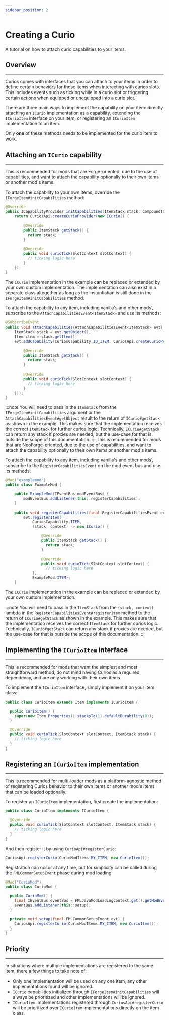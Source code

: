 ```yaml
---
sidebar_position: 2
---
```


# Creating a Curio

A tutorial on how to attach curio capabilities to your items.

## Overview
---
Curios comes with interfaces that you can attach to your items in order to define certain behaviors for those items when
interacting with curios slots. This includes events such as ticking while in a curio slot or triggering certain actions
when equipped or unequipped into a curio slot.

There are three main ways to implement the capability on your item: directly attaching an `ICurio` implementation as a
capability, extending the `ICurioItem` interface on your item, or registering an `ICurioItem` implementation to an item.

Only **one** of these methods needs to be implemented for the curio item to work.

## Attaching an `ICurio` capability
---
<Tabs groupId="modloader">
<TabItem value="forge" label="Forge" default>
This is recommended for mods that are Forge-oriented, due to the use of capabilities, and want to attach the
capability optionally to their own items or another mod's items.

To attach the capability to your own items, override the `IForgeItem#initCapabilities` method:
```java
@Override
public ICapabilityProvider initCapabilities(ItemStack stack, CompoundTag unused) {
    return CuriosApi.createCurioProvider(new ICurio() {
    
        @Override
        public ItemStack getStack() {
          return stack;
        }

        @Override
        public void curioTick(SlotContext slotContext) {
          // ticking logic here
        }
    });
}
```
The `ICurio` implementation in the example can be replaced or extended by your own custom implementation. The
implementation can also exist in a separate class altogether as long as the instantiation is still done in the
`IForgeItem#initCapabilities` method.

To attach the capability to any item, including vanilla's and other mods', subscribe to the
`AttachCapabilitiesEvent<ItemStack>` and use its methods:
```java
@SubscribeEvent
public void attachCapabilities(AttachCapabilitiesEvent<ItemStack> evt) {
    ItemStack stack = evt.getObject();
    Item item = stack.getItem();
    evt.addCapability(CuriosCapability.ID_ITEM, CuriosApi.createCurioProvider(new ICurio() {
    
        @Override
        public ItemStack getStack() {
          return stack;
        }
        
        @Override
        public void curioTick(SlotContext slotContext) {
          // ticking logic here
        }
    }));
}
```

:::note
You will need to pass in the `ItemStack` from the `IForgeItem#initCapabilities` argument or the
`AttachCapabilitiesEvent#getObject` result to the return of `ICurio#getStack` as shown in the example. This makes sure
that the implementation receives the correct `ItemStack` for further curios logic. Technically, `ICurio#getStack` can
return any stack if proxies are needed, but the use-case for that is outside the scope of this documentation.
:::
</TabItem>
<TabItem value="neoforge-2" label="NeoForge 1.20.3+" default>
This is recommended for mods that are NeoForge-oriented, due to the use of capabilities, and want to attach the
capability optionally to their own items or another mod's items.

To attach the capability to any item, including vanilla's and other mods', subscribe to the
`RegisterCapabilitiesEvent` on the mod event bus and use its methods:
```java
@Mod("examplemod")
public class ExampleMod {

    public ExampleMod(IEventBus modEventBus) {
        modEventBus.addListener(this::registerCapabilities);
    }

    public void registerCapabilities(final RegisterCapabilitiesEvent evt) {
        evt.registerItem(
            CuriosCapability.ITEM,
            (stack, context) -> new ICurio() {

                @Override
                public ItemStack getStack() {
                  return stack;
                }

                @Override
                public void curioTick(SlotContext slotContext) {
                  // ticking logic here
            },
            ExampleMod.ITEM);
    }
```
The `ICurio` implementation in the example can be replaced or extended by your own custom implementation.

:::note
You will need to pass in the `ItemStack` from the `(stack, context)` lambda in the `RegisterCapabilitiesEvent#registerItem`
method to the return of `ICurio#getStack` as shown in the example. This makes sure that the implementation receives the
correct `ItemStack` for further curios logic. Technically, `ICurio#getStack` can return any stack if proxies are needed,
but the use-case for that is outside the scope of this documentation.
:::
</TabItem>
</Tabs>

## Implementing the `ICurioItem` interface
---
This is recommended for mods that want the simplest and most straightforward method, do not mind having Curios as a
required dependency, and are only working with their own items.

To implement the `ICurioItem` interface, simply implement it on your item class:
```java
public class CurioItem extends Item implements ICurioItem {

  public CurioItem() {
    super(new Item.Properties().stacksTo(1).defaultDurability(0));
  }

  @Override
  public void curioTick(SlotContext slotContext, ItemStack stack) {
    // ticking logic here
  }
}
```

## Registering an `ICurioItem` implementation
---
This is recommended for multi-loader mods as a platform-agnostic method of registering Curios behavior to their own
items or another mod's items that can be loaded optionally.

To register an `ICurioItem` implementation, first create the implementation:
```java
public class CurioItem implements ICurioItem {

  @Override
  public void curioTick(SlotContext slotContext, ItemStack stack) {
    // ticking logic here
  }
}
```

And then register it by using `CurioApi#registerCurio`:
```java
CuriosApi.registerCurio(CurioModItems.MY_ITEM, new CurioItem());
```

Registration can occur at any time, but for simplicity can be called during the `FMLCommonSetupEvent` phase during mod
loading:

```java
@Mod("CurioMod")
public class CurioMod {

  public CurioMod() {
    final IEventBus eventBus = FMLJavaModLoadingContext.get().getModEventBus();
    eventBus.addListener(this::setup);
  }

  private void setup(final FMLCommonSetupEvent evt) {
    CuriosApi.registerCurio(CurioModItems.MY_ITEM, new CurioItem());
  }
}
```

## Priority
---
In situations where multiple implementations are registered to the same item, there a few things to take note of:
* Only one implementation will be used on any one item, any other implementations found will be ignored.
* `ICurio` capabilities initialized through `IForgeItem#initCapabilities` will always be prioritized and other
implementations will be ignored.
* `ICurioItem` implementations registered through `CuriosApi#registerCurio` will be prioritized over `ICurioItem`
implementations directly on the item class.

